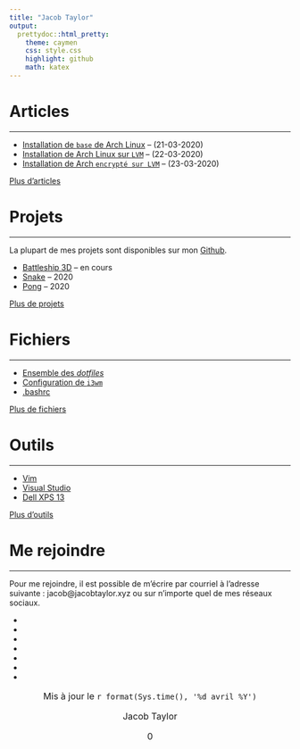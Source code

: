 ```yaml
---
title: "Jacob Taylor"
output:
  prettydoc::html_pretty:
    theme: caymen
    css: style.css
    highlight: github
    math: katex
---
```

# Articles <i class="fa fa-newspaper-o"></i>

***

+ [Installation de ``base`` de Arch Linux](contenu/arch_install.html) -- (21-03-2020)
+ [Installation de Arch Linux sur ``LVM``](contenu/arch_install_lvm.html) -- (22-03-2020) 
+ [Installation de Arch ``encrypté sur LVM``](contenu/arch_install_lvm_encrypt.html) -- (23-03-2020)

[Plus d'articles](contenu/articles.html) <i class="fa fa-angle-right"></i>

# Projets <i class="fa fa-code"></i>

***

La plupart de mes projets sont disponibles sur mon [Github](https://github.com/jacobtaylor27).

+ [Battleship 3D]() -- en cours
+ [Snake]() -- 2020
+ [Pong]() -- 2020

[Plus de projets](contenu/projets.html) <i class="fa fa-angle-right"></i>

# Fichiers <i class="fa fa-file-text-o"></i>

***

+ [Ensemble des *dotfiles*](https://github.com/jacobtaylor27)
+ [Configuration de ``i3wm``](contenu/i3wm.html)
+ [.bashrc](contenu/bashrc.html)

[Plus de fichiers](contenu/fichiers.html) <i class="fa fa-angle-right"></i>

# Outils <i class="fa fa-laptop"></i>

***

+ [Vim]()
+ [Visual Studio]()
+ [Dell XPS 13]()

[Plus d'outils](contenu/outils.html) <i class="fa fa-angle-right"></i>

# Me rejoindre <i class="fa fa-envelope-o"></i>

***

Pour me rejoindre, il est possible de m'écrire par courriel à l'adresse suivante : jacob@jacobtaylor.xyz ou sur n'importe quel de mes réseaux sociaux.

<nav>
  <ul>
    <li> <a href="https://twitter.com/57JacobTaylor" target="_blank"><i class="fa fa-twitter" ></i></a> </li>
    <li><a href="https://www.instagram.com/jacobtaylorvsm/" target="_blank"><i class="fa fa-instagram" ></i></a> </li>
    <li><a href="https://open.spotify.com/user/31bygrnvenhfovhunk4mvtqdrht4?si=oXeg9RVfQZ2laUha4qXxhw" target="_blank"><i class="fa fa-spotify"></i></a> </li>
    <li><a href="https://github.com/jacobtaylor27" target="_blank"><i class="fa fa-github"></i> </a> </li>
    <li><a href="https://www.snapchat.com/add/jakkyboy27" target="_blank"><i class="fa fa-snapchat"></i></a> </li>
    <li><a href="https://www.reddit.com/user/jtaylor27/" target="_blank"><i class="fa fa-reddit"></i></a> </li>
    <li><a href="https://www.linkedin.com/in/jacob-t-1a570aba/" target="_blank"><i class="fa fa-linkedin"></i></a> </li>
  </ul>
</nav>

<center style="font-size:16px;">
  <i class="fa fa-clock-o"></i> Mis à jour le `r format(Sys.time(), '%d avril %Y')`

  <div style="margin-top:0px;">
  <i class="fa fa-user-o"></i> Jacob Taylor
  <p id="count">0</p>
  </div>
</center>

<script src="count.js"></script>
<link rel="icon" href="https://www.freefavicon.com/freefavicons/objects/jack-of-spades-152-192574.png">
<link rel="stylesheet" href="https://cdnjs.cloudflare.com/ajax/libs/font-awesome/4.7.0/css/font-awesome.min.css">


